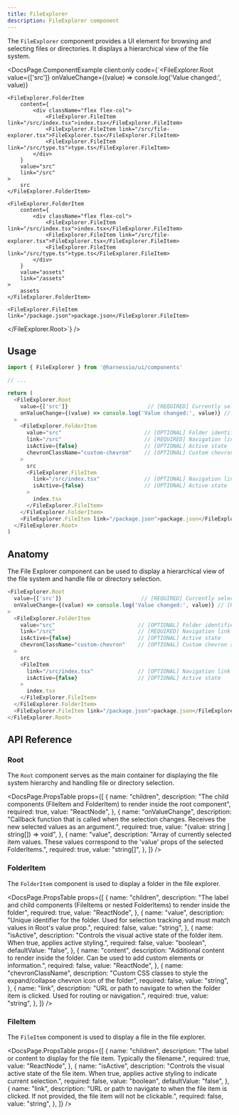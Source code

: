 ```yaml
---
title: FileExplorer
description: FileExplorer component
---
```


The `FileExplorer` component provides a UI element for browsing and selecting files or directories. It displays a hierarchical view of the file system.


<DocsPage.ComponentExample
  client:only
  code={`<FileExplorer.Root
    value={['src']}
    onValueChange={(value) => console.log('Value changed:', value)}
>
    <FileExplorer.FolderItem
        content={
            <div className="flex flex-col">
                <FileExplorer.FileItem link="/src/index.tsx">index.tsx</FileExplorer.FileItem>
                <FileExplorer.FileItem link="/src/file-explorer.tsx">FileExplorer.tsx</FileExplorer.FileItem>
                <FileExplorer.FileItem link="/src/type.ts">type.ts</FileExplorer.FileItem>
            </div>
        }
        value="src"
        link="/src"
    >
        src
    </FileExplorer.FolderItem>

    <FileExplorer.FolderItem
        content={
            <div className="flex flex-col">
                <FileExplorer.FileItem link="/src/index.tsx">index.tsx</FileExplorer.FileItem>
                <FileExplorer.FileItem link="/src/file-explorer.tsx">FileExplorer.tsx</FileExplorer.FileItem>
                <FileExplorer.FileItem link="/src/type.ts">type.ts</FileExplorer.FileItem>
            </div>
        }
        value="assets"
        link="/assets"
    >
        assets
    </FileExplorer.FolderItem>
  
    <FileExplorer.FileItem link="/package.json">package.json</FileExplorer.FileItem>
</FileExplorer.Root>`}
/>

## Usage

```typescript jsx
import { FileExplorer } from '@harnessio/ui/components'

// ...

return (
  <FileExplorer.Root
    value={['src']}                         // [REQUIRED] Currently selected items
    onValueChange={(value) => console.log('Value changed:', value)} // [REQUIRED] Handler for selection changes
  >
    <FileExplorer.FolderItem
      value="src"                          // [OPTIONAL] Folder identifier
      link="/src"                          // [REQUIRED] Navigation link
      isActive={false}                     // [OPTIONAL] Active state
      chevronClassName="custom-chevron"    // [OPTIONAL] Custom chevron styling
    >
      src
      <FileExplorer.FileItem
        link="/src/index.tsx"              // [OPTIONAL] Navigation link
        isActive={false}                   // [OPTIONAL] Active state
      >
        index.tsx
      </FileExplorer.FileItem>
    </FileExplorer.FolderItem>
    <FileExplorer.FileItem link="/package.json">package.json</FileExplorer.FileItem>
  </FileExplorer.Root>
)
```

## Anatomy

The File Explorer component can be used to display a hierarchical view of the file system and handle file or directory selection.

```typescript jsx
<FileExplorer.Root
  value={['src']}                         // [REQUIRED] Currently selected items
  onValueChange={(value) => console.log('Value changed:', value)} // [REQUIRED] Handler for selection changes
>
  <FileExplorer.FolderItem
    value="src"                          // [OPTIONAL] Folder identifier
    link="/src"                          // [REQUIRED] Navigation link
    isActive={false}                     // [OPTIONAL] Active state
    chevronClassName="custom-chevron"    // [OPTIONAL] Custom chevron styling
  >
    src
    <FileItem
      link="/src/index.tsx"              // [OPTIONAL] Navigation link
      isActive={false}                   // [OPTIONAL] Active state
    >
      index.tsx
    </FileExplorer.FileItem>
  </FileExplorer.FolderItem>
  <FileExplorer.FileItem link="/package.json">package.json</FileExplorer.FileItem>
</FileExplorer.Root>
```

## API Reference

### Root

The `Root` component serves as the main container for displaying the file system hierarchy and handling file or directory selection.

<DocsPage.PropsTable
  props={[
    {
      name: "children",
      description:
        "The child components (FileItem and FolderItem) to render inside the root component",
      required: true,
      value: "ReactNode",
    },
    {
      name: "onValueChange",
      description:
        "Callback function that is called when the selection changes. Receives the new selected values as an argument.",
      required: true,
      value: "(value: string | string[]) => void",
    },
    {
      name: "value",
      description:
        "Array of currently selected item values. These values correspond to the 'value' props of the selected FolderItems.",
      required: true,
      value: "string[]",
    },
  ]}
/>

### FolderItem

The `FolderItem` component is used to display a folder in the file explorer.

<DocsPage.PropsTable
  props={[
    {
      name: "children",
      description:
        "The label and child components (FileItems or nested FolderItems) to render inside the folder",
      required: true,
      value: "ReactNode",
    },
    {
      name: "value",
      description:
        "Unique identifier for the folder. Used for selection tracking and must match values in Root's value prop.",
      required: false,
      value: "string",
    },
    {
      name: "isActive",
      description:
        "Controls the visual active state of the folder item. When true, applies active styling.",
      required: false,
      value: "boolean",
      defaultValue: "false",
    },
    {
      name: "content",
      description:
        "Additional content to render inside the folder. Can be used to add custom elements or information.",
      required: false,
      value: "ReactNode",
    },
    {
      name: "chevronClassName",
      description:
        "Custom CSS classes to style the expand/collapse chevron icon of the folder",
      required: false,
      value: "string",
    },
    {
      name: "link",
      description:
        "URL or path to navigate to when the folder item is clicked. Used for routing or navigation.",
      required: true,
      value: "string",
    },
  ]}
/>

### FileItem

The `FileItem` component is used to display a file in the file explorer.

<DocsPage.PropsTable
  props={[
    {
      name: "children",
      description:
        "The label or content to display for the file item. Typically the filename.",
      required: true,
      value: "ReactNode",
    },
    {
      name: "isActive",
      description:
        "Controls the visual active state of the file item. When true, applies active styling to indicate current selection.",
      required: false,
      value: "boolean",
      defaultValue: "false",
    },
    {
      name: "link",
      description:
        "URL or path to navigate to when the file item is clicked. If not provided, the file item will not be clickable.",
      required: false,
      value: "string",
    },
  ]}
/>

